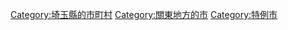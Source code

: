 {{Commons cat|Kasukabe, Saitama}}
{{Catmore}}

{{DEFAULTSORT:Kasukabe-shi}}
[[Category:埼玉縣的市町村|Category:埼玉縣的市町村]]
[[Category:關東地方的市|Category:關東地方的市]]
[[Category:特例市|Category:特例市]]